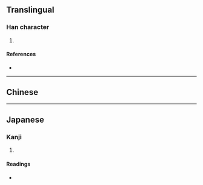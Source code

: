 {{character info/new}}
==Translingual==

===Han character===
{{Han char|rn=9|rad=人|as=08|sn=10|four=|canj=OHLO|ids=⿰亻欣}}

# {{defn|Han|sort=人08}}

====References====
* {{Han ref|kx=0106.240|dkj=00739|dj=0227.070|hdz=10180.030|uh=4FFD|ud=20477}}

----

==Chinese==
{{zh-see|欣|v}}

----

==Japanese==

===Kanji===
{{ja-kanji|grade=|rs=人08}}

# {{defn|lang=ja|sort=人08}}

====Readings====
* {{ja-readings|on=[[きん]] (kin), [[こん]] (kon)|kun=[[よろこぶ]] (yorokobu)}}